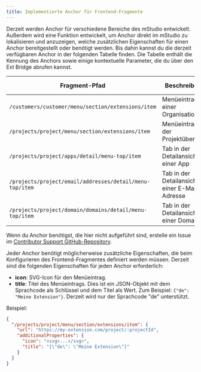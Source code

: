 ```yaml
---
title: Implementierte Anchor für Frontend-Fragmente
---
```


Derzeit werden Anchor für verschiedene Bereiche des mStudio entwickelt.
Außerdem wird eine Funktion entwickelt, um Anchor direkt im mStudio zu lokalisieren und anzuzeigen,
welche zusätzlichen Eigenschaften für einen Anchor bereitgestellt oder benötigt werden.
Bis dahin kannst du die derzeit verfügbaren Anchor in der folgenden Tabelle finden.
Die Tabelle enthält die Kennung des Anchors sowie einige kontextuelle Parameter, die du über den Ext Bridge abrufen kannst.

| Fragment-Pfad                                               | Beschreibung                                    | Nützliche Kontextparameter      |
| ----------------------------------------------------------- | ----------------------------------------------- | ------------------------------- |
| `/customers/customer/menu/section/extensions/item`          | Menüeintrag in einer Organisation               | `customerId`                    |
| `/projects/project/menu/section/extensions/item`            | Menüeintrag in der Projektübersicht             | `projectId`                     |
| `/projects/project/apps/detail/menu-top/item`               | Tab in der Detailansicht einer App              | `projectId`, `appInstallationId`|
| `/projects/project/email/addresses/detail/menu-top/item`    | Tab in der Detailansicht einer E-Mail-Adresse   | `projectId`, `emailAddressId`   |
| `/projects/project/domain/domains/detail/menu-top/item`     | Tab in der Detailansicht einer Domain           | `projectId`, `ingressId`        |

Wenn du Anchor benötigst, die hier nicht aufgeführt sind, erstelle ein Issue im [Contributor Support GitHub-Repository](https://github.com/mittwald/contributor-support).

Jeder Anchor benötigt möglicherweise zusätzliche Eigenschaften, die beim Konfigurieren des Frontend-Fragmentes definiert werden müssen.
Derzeit sind die folgenden Eigenschaften für jeden Anchor erforderlich:

- **icon**: SVG-Icon für den Menüeintrag.
- **title**: Titel des Menüeintrags. Dies ist ein JSON-Objekt mit dem Sprachcode als Schlüssel und dem Titel als Wert.
  Zum Beispiel: `{"de": "Meine Extension"}`.
  Derzeit wird nur der Sprachcode "de" unterstützt.

Beispiel:

```json
{
  "/projects/project/menu/section/extensions/item": {
    "url": "https://my-extension.com/project/:projectId",
    "additionalProperties": {
      "icon": "<svg>...</svg>",
      "title": "{\"de\": \"Meine Extension\"}"
    }
  }
}
```
